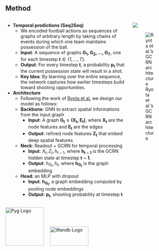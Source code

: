 ## Method

::: columns

::: column

- **Temporal predictions (Seq2Seq)** 
    - We encoded football actions as sequences of graphs of arbitrary length by taking chains of events during which one team maintains possession of the ball.
    - **Input**: A sequence of graphs $\mathbf{G_1, G_2, \dots, G_T}$, one for each timestep $\mathbf{t} \in \{1, \dots, T\}$.
    - **Output**: For every timestep $\mathbf{t}$, a probability $\mathbf{{p}_t}$ that the current possession state will result in a shot.  
    - **Key Idea**: By learning over the entire sequence, the network captures how earlier timesteps build toward shooting opportunities.  

- **Architecture** 
    - Following the work of [Ryota et al.](https://www.mdpi.com/1424-8220/23/9/4506) we design our model as follows:
    - **Backbone**: GNN to extract spatial informations from the input graph 
        - **Input**: A graph $\mathbf{G_t = (X_t, E_t)}$, where $\mathbf{X_t}$ are the node features and $\mathbf{E_t}$ are the edges
        - **Output**: refined node features $\mathbf{Z_t}$ that embed deep spatial features  
    - **Neck**: Readout + GCRN for temporal processing 
        - **Input**: $X_t,Z_t,h_{t-1}$, where $\mathbf{h_{t-1}}$ is the GCRN hidden state at timestep $\mathbf{t-1}$.
        - **Output**: $h_{G_t},h_t$, where $\mathbf{h_{G_t}}$ is the graph embedding 
    - **Head**: an MLP with dropout
        - **Input**: $\mathbf{h_{G_t}}$, a graph embedding computed by pooling node embeddings
        - **Output**: $\mathbf{p_t}$, shooting probability at timestep $\mathbf{t}$


<div style="display: flex; align-items: center; gap: 1em;">

<img src="resources/method/pyg_logo.svg" alt="Pyg Logo" style="width: 120px" />
<img src="resources/method/wandb_logo.svg" alt="Wandb Logo" style="height: 60px;width: 120px;margin-bottom:0;margin-left: 15px"/>

</div>

:::

::: column

![](resources/method/chain_palette.png){.lightbox .no-margin}

![Ryota et al.’s GCRN architecture](resources/method/archteture.png){.lightbox .no-margin}

:::

:::




